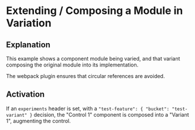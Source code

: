 # Extending / Composing a Module in Variation

## Explanation

This example shows a component module being varied, and that variant
composing the original module into its implementation.

The webpack plugin ensures that circular references are avoided.

## Activation

If an `experiments` header is set, with a `"test-feature": { "bucket": "test-variant" }`
decision, the "Control 1" component is composed into a "Variant 1", augmenting
the control.
